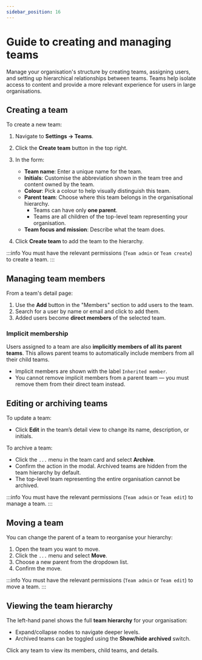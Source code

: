 ```yaml
---
sidebar_position: 16
---
```


# Guide to creating and managing teams

Manage your organisation's structure by creating teams, assigning users, and setting up hierarchical relationships between teams. 
Teams help isolate access to content and provide a more relevant experience for users in large organisations.

## Creating a team

To create a new team:

1. Navigate to **Settings → Teams**.
2. Click the **Create team** button in the top right.
3. In the form:
   - **Team name**: Enter a unique name for the team.
   - **Initials**: Customise the abbreviation shown in the team tree and content owned by the team.
   - **Colour**: Pick a colour to help visually distinguish this team.
   - **Parent team**: Choose where this team belongs in the organisational hierarchy.
     - Teams can have only **one parent**.
     - Teams are all children of the top-level team representing your organisation.
   - **Team focus and mission**: Describe what the team does.

4. Click **Create team** to add the team to the hierarchy.

:::info
You must have the relevant permissions (`Team admin` or `Team create`) to create a team.
:::

## Managing team members

From a team's detail page:

1. Use the **Add** button in the "Members" section to add users to the team.
2. Search for a user by name or email and click to add them.
3. Added users become **direct members** of the selected team.

### Implicit membership

Users assigned to a team are also **implicitly members of all its parent teams**. 
This allows parent teams to automatically include members from all their child teams.

- Implicit members are shown with the label `Inherited member`.
- You cannot remove implicit members from a parent team — you must remove them from their direct team instead.

## Editing or archiving teams

To update a team:

- Click **Edit** in the team’s detail view to change its name, description, or initials.

To archive a team:

- Click the `...` menu in the team card and select **Archive**.
- Confirm the action in the modal. Archived teams are hidden from the team hierarchy by default.
- The top-level team representing the entire organisation cannot be archived.

:::info
You must have the relevant permissions (`Team admin` or `Team edit`) to manage a team.
:::

## Moving a team

You can change the parent of a team to reorganise your hierarchy:

1. Open the team you want to move.
2. Click the `...` menu and select **Move**.
3. Choose a new parent from the dropdown list.
4. Confirm the move.

:::info
You must have the relevant permissions (`Team admin` or `Team edit`) to move a team.
:::

## Viewing the team hierarchy

The left-hand panel shows the full **team hierarchy** for your organisation:
- Expand/collapse nodes to navigate deeper levels.
- Archived teams can be toggled using the **Show/hide archived** switch.

Click any team to view its members, child teams, and details.